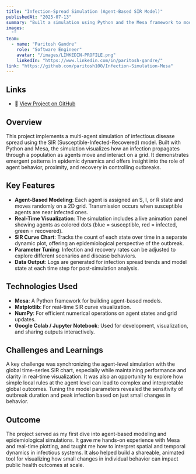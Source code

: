 ```yaml
---
title: "Infection-Spread Simulation (Agent-Based SIR Model)"
publishedAt: "2025-07-13"
summary: "Built a simulation using Python and the Mesa framework to model how an infection spreads through a population. Agents move randomly on a grid, interact based on proximity, and transition through Susceptible, Infected, and Recovered states. The project includes a real-time animation and a dynamic SIR curve to visualize outbreak dynamics over time."
images:
  ""
team:
  - name: "Paritosh Gandre"
    role: "Software Engineer"
    avatar: "/images/LINKEDIN-PROFILE.png"
    linkedIn: "https://www.linkedin.com/in/paritosh-gandre/"
link: "https://github.com/paritosh100/Infection-Simulation-Mesa"
---
```


## Links

- 🔗 [View Project on GitHub](https://github.com/paritosh100/Infection-Simulation-Mesa)

## Overview

This project implements a multi-agent simulation of infectious disease spread using the SIR (Susceptible-Infected-Recovered) model. Built with Python and Mesa, the simulation visualizes how an infection propagates through a population as agents move and interact on a grid. It demonstrates emergent patterns in epidemic dynamics and offers insight into the role of agent behavior, proximity, and recovery in controlling outbreaks.

## Key Features

- **Agent-Based Modeling**: Each agent is assigned an S, I, or R state and moves randomly on a 2D grid. Transmission occurs when susceptible agents are near infected ones.
- **Real-Time Visualization**: The simulation includes a live animation panel showing agents as colored dots (blue = susceptible, red = infected, green = recovered).
- **SIR Curve Chart**: Tracks the count of each state over time in a separate dynamic plot, offering an epidemiological perspective of the outbreak.
- **Parameter Tuning**: Infection and recovery rates can be adjusted to explore different scenarios and disease behaviors.
- **Data Output**: Logs are generated for infection spread trends and model state at each time step for post-simulation analysis.

## Technologies Used

- **Mesa**: A Python framework for building agent-based models.
- **Matplotlib**: For real-time SIR curve visualization.
- **NumPy**: For efficient numerical operations on agent states and grid updates.
- **Google Colab / Jupyter Notebook**: Used for development, visualization, and sharing outputs interactively.

## Challenges and Learnings

A key challenge was synchronizing the agent-level simulation with the global time-series SIR chart, especially while maintaining performance and clarity in real-time visualization. It was also an opportunity to explore how simple local rules at the agent level can lead to complex and interpretable global outcomes. Tuning the model parameters revealed the sensitivity of outbreak duration and peak infection based on just small changes in behavior.

## Outcome

The project served as my first dive into agent-based modeling and epidemiological simulations. It gave me hands-on experience with Mesa and real-time plotting, and taught me how to interpret spatial and temporal dynamics in infectious systems. It also helped build a shareable, animated tool for visualizing how small changes in individual behavior can impact public health outcomes at scale.
